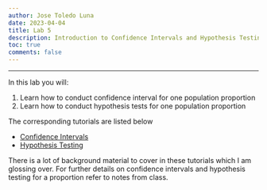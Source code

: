```yaml
---
author: Jose Toledo Luna
date: 2023-04-04
title: Lab 5
description: Introduction to Confidence Intervals and Hypothesis Testing
toc: true
comments: false
---
```


---

In this lab you will:

1. Learn how to conduct confidence interval for one population proportion
2. Learn how to conduct hypothesis tests for one population proportion


The corresponding tutorials are listed below

- [Confidence Intervals](/ucla/stats10/confidence_intervals.qmd)
- [Hypothesis Testing](/ucla/stats10/hypothesis_testing.qmd)


There is a lot of background material to cover in these tutorials which I am glossing over. For further details on confidence intervals and hypothesis testing for a proportion refer to notes from class.






